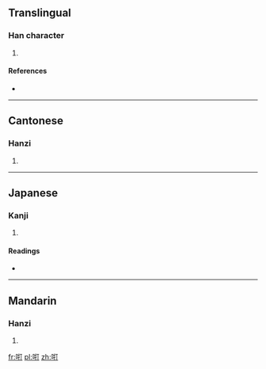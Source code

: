 ==Translingual==

===Han character===
{{Han char|rn=30|rad=口|as=05|sn=8|four=6102<sub>0</sub>|canj=口手一弓 (RQMN)}}

# {{defn|Han|sort=口05}}

====References====
* {{Han ref|kx=0185.160|dkj=03503|hdz=10597.090|uh=5491|ud=21649|bh=CBDE|bd=52190}}

----

==Cantonese==

===Hanzi===
{{yue-hanzi|jyut=|y=dak1}}

# {{defn|lang=yue|sort=口05}}

----

==Japanese==

===Kanji===
{{ja-kanji|grade=|rs=口05}}

# {{defn|lang=ja|sort=口05}}

====Readings====
* {{ja-readings|on=[[だ]] (da)|kun=}}

----

==Mandarin==

===Hanzi===
{{cmn-hanzi|pin=[[què]] ([[que4]])|wg=ch'üeh<sup>4</sup>}}

# {{defn|lang=cmn|sort=口05}}

[[fr:咑]]
[[pl:咑]]
[[zh:咑]]
